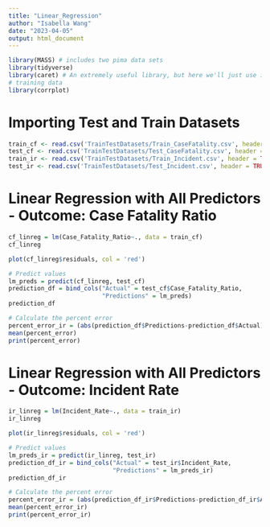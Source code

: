 ```yaml
---
title: "Linear_Regression"
author: "Isabella Wang"
date: "2023-04-05"
output: html_document
---
```


```r
library(MASS) # includes two pima data sets
library(tidyverse)
library(caret) # An extremely useful library, but here we'll just use it for splitting
# training data
library(corrplot)
```

# Importing Test and Train Datasets
```r
train_cf <- read.csv('TrainTestDatasets/Train_CaseFatality.csv', header = TRUE)
test_cf <- read.csv('TrainTestDatasets/Test_CaseFatality.csv', header = TRUE)
train_ir <- read.csv('TrainTestDatasets/Train_Incident.csv', header = TRUE)
test_ir <- read.csv('TrainTestDatasets/Test_Incident.csv', header = TRUE)
```

# Linear Regression with All Predictors - Outcome: Case Fatality Ratio
```r
cf_linreg = lm(Case_Fatality_Ratio~., data = train_cf)
cf_linreg

plot(cf_linreg$residuals, col = 'red')
```
```r
# Predict values
lm_preds = predict(cf_linreg, test_cf)
prediction_df = bind_cols("Actual" = test_cf$Case_Fatality_Ratio, 
                          "Predictions" = lm_preds)
prediction_df

# Calculate the percent error
percent_error_ir = (abs(prediction_df$Predictions-prediction_df$Actual)/prediction_df$Actual)*100
mean(percent_error)
print(percent_error)
```
# Linear Regression with All Predictors - Outcome: Incident Rate
```r
ir_linreg = lm(Incident_Rate~., data = train_ir)
ir_linreg

plot(ir_linreg$residuals, col = 'red')
```
```r
# Predict values
lm_preds_ir = predict(ir_linreg, test_ir)
prediction_df_ir = bind_cols("Actual" = test_ir$Incident_Rate, 
                             "Predictions" = lm_preds_ir)
prediction_df_ir

# Calculate the percent error
percent_error_ir = (abs(prediction_df_ir$Predictions-prediction_df_ir$Actual)/prediction_df_ir$Actual)*100
mean(percent_error_ir)
print(percent_error_ir)
```